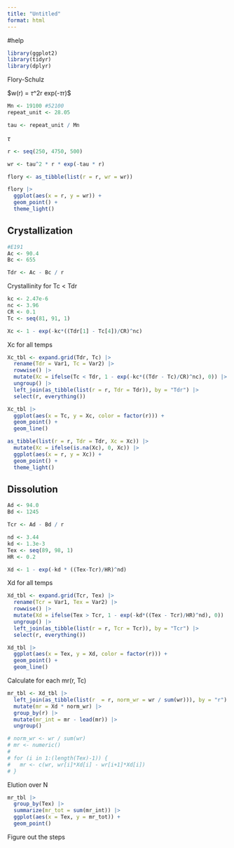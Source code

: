 ```yaml
---
title: "Untitled"
format: html
---
```

#help

```r
library(ggplot2)
library(tidyr)
library(dplyr)
```


Flory-Schulz

$w(r) = $\tau$^2r exp(-$\tau$r)$

```r
Mn <- 19100 #52100
repeat_unit <- 28.05

tau <- repeat_unit / Mn
```

$\tau$

```r
r <- seq(250, 4750, 500)

wr <- tau^2 * r * exp(-tau * r)
```

```r
flory <- as_tibble(list(r = r, wr = wr))
```


```r
flory |>
  ggplot(aes(x = r, y = wr)) +
  geom_point() +
  theme_light()
```

## Crystallization
```r
#E191
Ac <- 90.4
Bc <- 655

Tdr <- Ac - Bc / r
```

Crystallinity for Tc < Tdr
```r
kc <- 2.47e-6
nc <- 3.96
CR <- 0.1
Tc <- seq(81, 91, 1)

Xc <- 1 - exp(-kc*((Tdr[1] - Tc[4])/CR)^nc)
```

Xc for all temps
```r
Xc_tbl <- expand.grid(Tdr, Tc) |>
  rename(Tdr = Var1, Tc = Var2) |>
  rowwise() |>
  mutate(Xc = ifelse(Tc < Tdr, 1 - exp(-kc*((Tdr - Tc)/CR)^nc), 0)) |>
  ungroup() |>
  left_join(as_tibble(list(r = r, Tdr = Tdr)), by = "Tdr") |>
  select(r, everything())
```

```r
Xc_tbl |>
  ggplot(aes(x = Tc, y = Xc, color = factor(r))) +
  geom_point() +
  geom_line()
```
```r
as_tibble(list(r = r, Tdr = Tdr, Xc = Xc)) |>
  mutate(Xc = ifelse(is.na(Xc), 0, Xc)) |>
  ggplot(aes(x = r, y = Xc)) +
  geom_point() +
  theme_light()
```
## Dissolution

```r
Ad <- 94.0
Bd <- 1245

Tcr <- Ad - Bd / r

nd <- 3.44
kd <- 1.3e-3
Tex <- seq(89, 98, 1)
HR <- 0.2

Xd <- 1 - exp(-kd * ((Tex-Tcr)/HR)^nd)
```

Xd for all temps
```r
Xd_tbl <- expand.grid(Tcr, Tex) |>
  rename(Tcr = Var1, Tex = Var2) |>
  rowwise() |>
  mutate(Xd = ifelse(Tex > Tcr, 1 - exp(-kd*((Tex - Tcr)/HR)^nd), 0)) |>
  ungroup() |>
  left_join(as_tibble(list(r = r, Tcr = Tcr)), by = "Tcr") |>
  select(r, everything())
```

```r
Xd_tbl |>
  ggplot(aes(x = Tex, y = Xd, color = factor(r))) +
  geom_point() +
  geom_line()
```

Calculate for each mr(r, Tc)
```r
mr_tbl <- Xd_tbl |>
  left_join(as_tibble(list(r  = r, norm_wr = wr / sum(wr))), by = "r") |>
  mutate(mr = Xd * norm_wr) |>
  group_by(r) |>
  mutate(mr_int = mr - lead(mr)) |>
  ungroup()

# norm_wr <- wr / sum(wr)
# mr <- numeric()
# 
# for (i in 1:(length(Tex)-1)) {
#   mr <- c(wr, wr[i]*Xd[i] - wr[i+1]*Xd[i])
# }
```

Elution over N
```r
mr_tbl |>
  group_by(Tex) |>
  summarize(mr_tot = sum(mr_int)) |>
  ggplot(aes(x = Tex, y = mr_tot)) +
  geom_point()
```
Figure out the steps
```r

```

